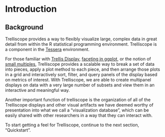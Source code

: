 # Introduction

## Background

Trelliscope provides a way to flexibly visualize large, complex data in great detail from within the R statistical programming environment.  Trelliscope is a component in the [Tessera](tessera.io) environment.

For those familiar with [Trellis Display](http://cm.bell-labs.com/cm/ms/departments/sia/project/trellis/), [faceting in ggplot](http://docs.ggplot2.org/0.9.3.1/facet_wrap.html), or the notion of [small multiples](http://en.wikipedia.org/wiki/Small_multiple), Trelliscope provides a scalable way to break a set of data into pieces, apply a plot method to each piece, and then arrange those plots in a grid and interactively sort, filter, and query panels of the display based on metrics of interest.  With Trelliscope, we are able to create multipanel displays on data with a very large number of subsets and view them in an interactive and meaningful way.

Another important function of trelliscope is the organization of all of the Trelliscope displays and other visual artifacts we have deemed worthy of presentation into what we call a "visualization database", which can be easily shared with other researchers in a way that they can interact with.

To start getting a feel for Trelliscope, continue to the next section, "Quickstart".


